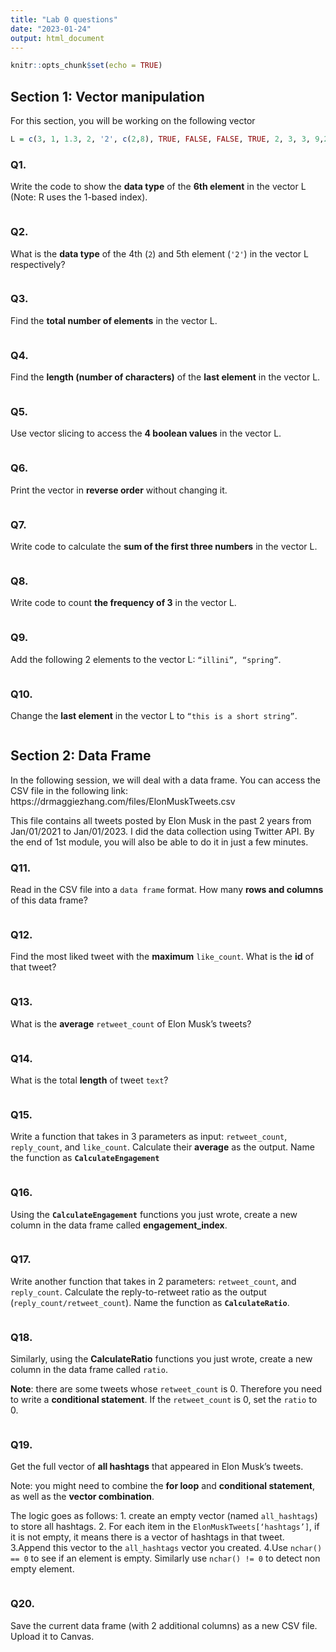 ```yaml
---
title: "Lab 0 questions"
date: "2023-01-24"
output: html_document
---
```


```r
knitr::opts_chunk$set(echo = TRUE)
```

## Section 1: Vector manipulation

For this section, you will be working on the following vector 

```r
L = c(3, 1, 1.3, 2, '2', c(2,8), TRUE, FALSE, FALSE, TRUE, 2, 3, 3, 9,2, "banana", "tree", 'bee', 'this is a long string')
```

### Q1. 
Write the code to show the **data type** of the **6th element** in the vector L (Note: R uses the 1-based index).

```r

```


### Q2. 
What is the **data type** of the 4th (`2`) and 5th element (`'2'`) in the vector L respectively? 

```r

```



### Q3. 
Find the **total number of elements** in the vector L. 

```r

```


### Q4. 
Find the **length (number of characters)** of the **last element** in the vector L. 

```r

```



### Q5. 
Use vector slicing to access the **4 boolean values** in the vector L. 

```r

```


### Q6. 
Print the vector in **reverse order** without changing it. 

```r

```


### Q7. 
Write code to calculate the **sum of the first three numbers** in the vector L. 

```r

```

### Q8. 
Write code to count **the frequency of 3** in the vector L. 

```r

```


### Q9. 
Add the following 2 elements to the vector L: `“illini”, “spring”`. 

```r

```


### Q10. 
Change the **last element** in the vector L to `“this is a short string”`.

```r

```


## Section 2: Data Frame 

In the following session, we will deal with a data frame. You can access the CSV file in the following link: https://drmaggiezhang.com/files/ElonMuskTweets.csv

This file contains all tweets posted by Elon Musk in the past 2 years from Jan/01/2021 to Jan/01/2023. I did the data collection using Twitter API. By the end of 1st module, you will also be able to do it in just a few minutes. 

### Q11. 
Read in the CSV file into a `data frame` format. How many **rows and columns** of this data frame?

```r

```


 
### Q12. 
Find the most liked tweet with the **maximum** `like_count`. What is the **id** of that tweet?

```r

```


### Q13. 
What is the **average** `retweet_count` of Elon Musk’s tweets?

```r

```


### Q14. 
What is the total **length** of tweet `text`?

```r

```


### Q15. 
Write a function that takes in 3 parameters as input: `retweet_count`, `reply_count`, and `like_count`. Calculate their **average** as the output. Name the function as **`CalculateEngagement`** 

```r

```


### Q16. 
Using the **`CalculateEngagement`** functions you just wrote, create a new column in the data frame called **engagement_index**.

```r

```


### Q17. 
Write another function that takes in 2 parameters: `retweet_count`, and `reply_count`. Calculate the reply-to-retweet ratio as the output (`reply_count/retweet_count`). Name the function as **`CalculateRatio`**.

```r

```


### Q18. 
Similarly, using the **CalculateRatio** functions you just wrote, create a new column in the data frame called `ratio`. 

**Note**: there are some tweets whose `retweet_count` is 0. Therefore you need to write a **conditional statement**. If the `retweet_count` is 0, set the `ratio` to 0. 

```r

```


### Q19. 
Get the full vector of **all hashtags** that appeared in Elon Musk’s tweets. 

Note: you might need to combine the **for loop** and **conditional statement**, as well as the **vector combination**. 

The logic goes as follows: 
1. create an empty vector (named `all_hashtags`) to store all hashtags. 
2. For each item in the `ElonMuskTweets[‘hashtags’]`, if it is not empty, it means there is a vector of hashtags in that tweet. 
3.Append this vector to the `all_hashtags` vector you created. 
4.Use `nchar() == 0` to see if an element is empty. Similarly use `nchar() != 0` to detect non empty element. 


```r

```



### Q20. 
Save the current data frame (with 2 additional columns) as a new CSV file. Upload it to Canvas. 

```r

```



